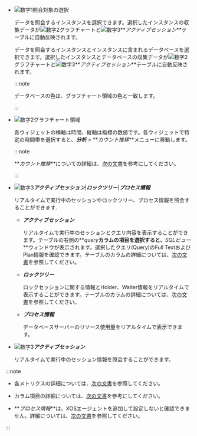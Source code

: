 -   ![数字1](/img/number-01.png)照会対象の選択

    <InDoc product='mysql,mysql-v1,redis,cubrid'>

    データを照会するインスタンスを選択できます。選択したインスタンスの収集データが![数字2](/img/number-02.png)グラフチャートと![数字3](/img/number-03.png)**_アクティブセッション_**テーブルに自動反映されます。

    </InDoc>

    <InDoc product='postgresql,postgresql-v1,oracle'>

    データを照会するインスタンスとインスタンスに含まれるデータベースを選択できます。選択したインスタンスとデータベースの収集データが![数字2](/img/number-02.png)グラフチャートと![数字3](/img/number-03.png)**_アクティブセッション_**テーブルに自動反映されます。

    :::note

    データベースの色は、グラフチャート領域の色と一致します。

    :::

    </InDoc>

-   ![数字2](/img/number-02.png)グラフチャート領域

    各ウィジェットの横軸は時間、縦軸は指標の数値です。各ウィジェットで特定の時間帯を選択すると、**_分析_** > **_カウント推移_**メニューに移動します。

    :::note

    **_カウント推移_**についての詳細は、[次の文書](analysis-count-trend)を参考にしてください。

    :::

<Xclude product='redis'>

-   ![数字3](/img/number-03.png)**_アクティブセッション_**|**_ロックツリー_**|**_プロセス情報_**

    リアルタイムで実行中のセッションやロックツリー、プロセス情報を照会することができます.

    -   **_アクティブセッション_**

        リアルタイムで実行中のセッションとクエリ内容を表示することができます。テーブルの右側の**_query_**カラムの項目を選択すると、**_SQLビュー_**ウィンドウが表示されます。選択したクエリ(Query)のFull TextおよびPlan情報を確認できます。テーブルのカラムの詳細については、[次の文書](#column-info)を参照してください。

    -   **_ロックツリー_**

        ロックセッションに関する情報とHolder、Waiter情報をリアルタイムで表示することができます。テーブルのカラムの詳細については、[次の文書](#column-info)を参照してください。

    -   **_プロセス情報_**

        データベースサーバーのリソース使用量をリアルタイムで表示できます。

</Xclude>

<InDoc product='redis'>

-   ![数字3](/img/number-03.png)**_アクティブセッション_**

    リアルタイムで実行中のセッション情報を照会することができます。

</InDoc>

:::note

-   各メトリクスの詳細については、[次の文書](metrics-data-list)を参照してください。 

-   カラム項目の詳細については、[次の文書](#info-of-column)を参考にしてください。

-   **_プロセス情報_**は、XOSエージェントを追加して設定しないと確認できません。詳細については、[次の文書](agent-xos-settings)を参照してください。

:::
